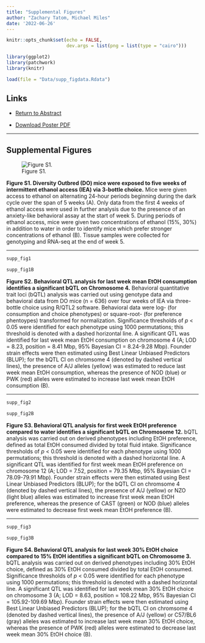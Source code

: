 ```yaml
---
title: "Supplemental Figures"
author: "Zachary Tatom, Michael Miles"
date: '2022-06-26'
---
```


```r
knitr::opts_chunk$set(echo = FALSE,
                      dev.args = list(png = list(type = "cairo")))

library(ggplot2)
library(patchwork)
library(knitr)

load(file = "Data/supp_figdata.Rdata")

```

## Links

- [Return to Abstract](index.html)

- [Download Poster PDF](2022_RSoA_Poster.pdf)

---

## Supplemental Figures

![Figure S1.](study_design.png)

**Figure S1. Diversity Outbred (DO) mice were exposed to five weeks of intermittent ethanol access (IEA) via 3-bottle choice.** Mice were given access to ethanol on alternating 24-hour periods beginning during the dark cycle over the span of 5 weeks (A). Only data from the first 4 weeks of ethanol access were used in further analysis due to the presence of an anxiety-like behavioral assay at the start of week 5. During periods of ethanol access, mice were given two concentrations of ethanol (15%, 30%) in addition to water in order to identify mice which prefer stronger concentrations of ethanol (B). Tissue samples were collected for genotyping and RNA-seq at the end of week 5.

---

```r

supp_fig1

supp_fig1B

```

**Figure S2. Behavioral QTL analysis for last week mean EtOH consumption identifies a significant bQTL on Chromosome 4.** Behavioral quantitative trait loci (bQTL) analysis was carried out using genotype data and behavioral data from DO mice (n = 636) over four weeks of IEA via three-bottle choice using R/QTL2 software. Behavioral data were log- (for consumption and choice phenotypes) or square-root- (for preference phentoypes) transformed for normalization. Significance thresholds of *p* < 0.05 were identified for each phenotype using 1000 permutations; this threshold is denoted with a dashed horizontal line. A significant QTL was identified for last week mean EtOH consumption on chromosome 4 (A; LOD = 8.23, position = 8.41 Mbp, 95% Bayesian CI = 8.24-9.28 Mbp). Founder strain effects were then estimated using Best Linear Unbiased Predictors (BLUP); for the bQTL CI on chromsome 4 (denoted by dashed vertical lines), the presence of A/J alleles (yellow) was estimated to reduce last week mean EtOH consumption, whereas the presence of NOD (blue) or PWK (red) alleles were estimated to increase last week mean EtOH consumption (B).

---

```r

supp_fig2

supp_fig2B

```

**Figure S3. Behavioral QTL analysis for first week EtOH preference compared to water identifies a significant bQTL on Chromosome 12.** bQTL analysis was carried out on derived phenotypes including EtOH preference, defined as total EtOH consumed divided by total fluid intake. Significance thresholds of *p* < 0.05 were identified for each phenotype using 1000 permutations; this threshold is denoted with a dashed horizontal line. A significant QTL was identified for first week mean EtOH preference on chromosome 12 (A; LOD = 7.52, position = 79.35 Mbp, 95% Bayesian CI = 78.09-79.91 Mbp). Founder strain effects were then estimated using Best Linear Unbiased Predictors (BLUP); for the bQTL CI on chromsome 4 (denoted by dashed vertical lines), the presence of A/J (yellow) or NZO (light blue) alleles was estimated to increase first week mean EtOH preference, whereas the presence of CAST (green) or NOD (blue) alleles were estimated to decrease first week mean EtOH preference (B).

---

```r

supp_fig3

supp_fig3B

```

**Figure S4. Behavioral QTL analysis for last week 30% EtOH choice compared to 15% EtOH identifies a significant bQTL on Chromosome 3.** bQTL analysis was carried out on derived phenotypes including 30% EtOH choice, defined as 30% EtOH consumed divided by total EtOH consumed. Significance thresholds of *p* < 0.05 were identified for each phenotype using 1000 permutations; this threshold is denoted with a dashed horizontal line. A significant QTL was identified for last week mean 30% EtOH choice on chromosome 3 (A; LOD = 8.63, position = 108.22 Mbp, 95% Bayesian CI = 105.92-109.69 Mbp). Founder strain effects were then estimated using Best Linear Unbiased Predictors (BLUP); for the bQTL CI on chromsome 4 (denoted by dashed vertical lines), the presence of A/J (yellow) or C57/BL6 (gray) alleles was estimated to increase last week mean 30% EtOH choice, whereas the presence of PWK (red) alleles were estimated to decrease last week mean 30% EtOH choice (B).